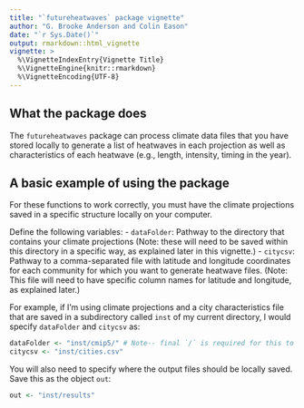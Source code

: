 ```yaml
---
title: "`futureheatwaves` package vignette"
author: "G. Brooke Anderson and Colin Eason"
date: "`r Sys.Date()`"
output: rmarkdown::html_vignette
vignette: >
  %\VignetteIndexEntry{Vignette Title}
  %\VignetteEngine{knitr::rmarkdown}
  %\VignetteEncoding{UTF-8}
---
```


## What the package does

The `futureheatwaves` package can process climate data files that you have stored locally to generate a list of heatwaves in each projection as well as characteristics of each heatwave (e.g., length, intensity, timing in the year). 

## A basic example of using the package

For these functions to work correctly, you must have the climate projections saved in a specific structure locally on your computer. 

Define the following variables: 
- `dataFolder`: Pathway to the directory that contains your climate projections (Note: these will need to be saved within this directory in a specific way, as explained later in this vignette.)
- `citycsv`: Pathway to a comma-separated file with latitude and longitude coordinates for each community for which you want to generate heatwave files. (Note: This file will need to have specific column names for latitude and longitude, as explained later.)

For example, if I'm using climate projections and a city characteristics file that are saved in a subdirectory called `inst` of my current directory, I would specify `dataFolder` and `citycsv` as: 

```r
dataFolder <- "inst/cmip5/" # Note-- final `/` is required for this to work
citycsv <- "inst/cities.csv"
```

You will also need to specify where the output files should be locally saved. Save this as the object `out`: 

```r
out <- "inst/results"
```

